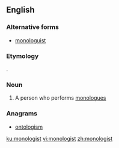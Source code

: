 ==English==
{{wp}}
===Alternative forms===
* [[monologuist]]

===Etymology===
{{suffix|monolog|ist|lang=en}}.

===Noun===
{{en-noun}}

# A person who performs [[monologue]]s

===Anagrams===
* [[ontologism#English|ontologism]]

[[ku:monologist]]
[[vi:monologist]]
[[zh:monologist]]
